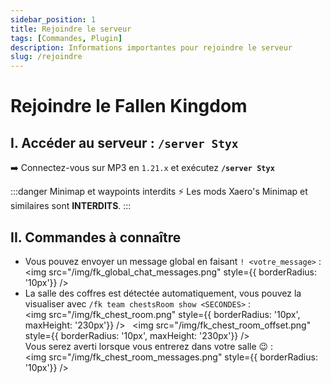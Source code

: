```yaml
---
sidebar_position: 1
title: Rejoindre le serveur
tags: [Commandes, Plugin]
description: Informations importantes pour rejoindre le serveur
slug: /rejoindre
---
```


# Rejoindre le Fallen Kingdom

## I. Accéder au serveur : `/server Styx`

➡️ Connectez-vous sur MP3 en `1.21.x` et exécutez **`/server Styx`**

:::danger Minimap et waypoints interdits ⚡
Les mods Xaero's Minimap et similaires sont **INTERDITS**.
:::

## II. Commandes à connaître

* Vous pouvez envoyer un message global en faisant `! <votre_message>` :<br/>
  <img src="/img/fk_global_chat_messages.png" style={{ borderRadius: '10px'}} />
* La salle des coffres est détectée automatiquement, vous pouvez la visualiser avec `/fk team chestsRoom show <SECONDES>` :<br/>
  <img src="/img/fk_chest_room.png" style={{ borderRadius: '10px', maxHeight: '230px'}} /> &nbsp; <img src="/img/fk_chest_room_offset.png" style={{ borderRadius: '10px', maxHeight: '230px'}} /><br/>
  Vous serez averti lorsque vous entrerez dans votre salle 😉 :<br/>
  <img src="/img/fk_chest_room_messages.png" style={{ borderRadius: '10px'}} />